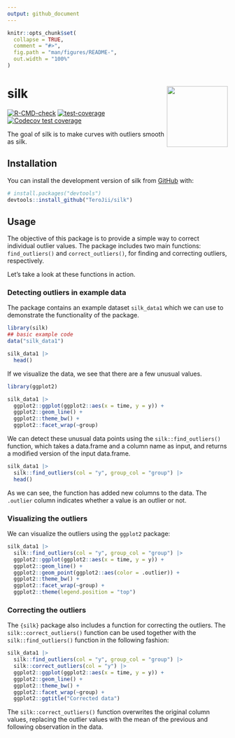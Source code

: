 ```yaml
---
output: github_document
---
```


<!-- README.md is generated from README.Rmd. Please edit that file -->

```r
knitr::opts_chunk$set(
  collapse = TRUE,
  comment = "#>",
  fig.path = "man/figures/README-",
  out.width = "100%"
)
```

# silk <img src="man/figures/logo.png" align="right" height="139" alt="" />

<!-- badges: start -->
[![R-CMD-check](https://github.com/TeroJii/silk/actions/workflows/R-CMD-check.yaml/badge.svg)](https://github.com/TeroJii/silk/actions/workflows/R-CMD-check.yaml)
[![test-coverage](https://github.com/TeroJii/silk/actions/workflows/test-coverage.yaml/badge.svg)](https://github.com/TeroJii/silk/actions/workflows/test-coverage.yaml)
[![Codecov test coverage](https://codecov.io/gh/TeroJii/silk/branch/main/graph/badge.svg)](https://app.codecov.io/gh/TeroJii/silk?branch=main)
<!-- badges: end -->

The goal of silk is to make curves with outliers smooth as silk.

## Installation

You can install the development version of silk from [GitHub](https://github.com/) with:

``` r
# install.packages("devtools")
devtools::install_github("TeroJii/silk")
```

## Usage

The objective of this package is to provide a simple way to correct individual outlier values. The package includes two main functions: `find_outliers()` and `correct_outliers()`, for finding and correcting outliers, respectively.

Let's take a look at these functions in action.

### Detecting outliers in example data

The package contains an example dataset `silk_data1` which we can use to demonstrate the functionality of the package.

```r
library(silk)
## basic example code
data("silk_data1")

silk_data1 |> 
  head()

```

If we visualize the data, we see that there are a few unusual values.

```r
library(ggplot2)

silk_data1 |> 
  ggplot2::ggplot(ggplot2::aes(x = time, y = y)) +
  ggplot2::geom_line() +
  ggplot2::theme_bw() +
  ggplot2::facet_wrap(~group)
```

We can detect these unusual data points using the `silk::find_outliers()` function, which takes a data.frame and a column name as input, and returns a modified version of the input data.frame.


```r
silk_data1 |> 
  silk::find_outliers(col = "y", group_col = "group") |>
  head()
```

As we can see, the function has added new columns to the data. The  `.outlier` column indicates whether a value is an outlier or not.

### Visualizing the outliers

We can visualize the outliers using the `ggplot2` package:

```r

silk_data1 |> 
  silk::find_outliers(col = "y", group_col = "group") |>
  ggplot2::ggplot(ggplot2::aes(x = time, y = y)) +
  ggplot2::geom_line() +
  ggplot2::geom_point(ggplot2::aes(color = .outlier)) +
  ggplot2::theme_bw() +
  ggplot2::facet_wrap(~group) +
  ggplot2::theme(legend.position = "top")
```

### Correcting the outliers

The `{silk}` package also includes a function for correcting the outliers. The `silk::correct_outliers()` function can be used together with the `silk::find_outliers()` function in the following fashion:

```r

silk_data1 |> 
  silk::find_outliers(col = "y", group_col = "group") |> 
  silk::correct_outliers(col = "y") |> 
  ggplot2::ggplot(ggplot2::aes(x = time, y = y)) +
  ggplot2::geom_line() +
  ggplot2::theme_bw() +
  ggplot2::facet_wrap(~group) +
  ggplot2::ggtitle("Corrected data")

```

The `silk::correct_outliers()` function overwrites the original column values, replacing the outlier values with the mean of the previous and following observation in the data.

<!--
You'll still need to render `README.Rmd` regularly, to keep `README.md` up-to-date. `devtools::build_readme()` is handy for this.

You can also embed plots, for example:

```r
#plot(pressure)
```

In that case, don't forget to commit and push the resulting figure files, so they display on GitHub and CRAN.
-->
